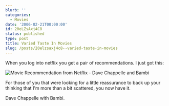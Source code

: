 ```yaml
---
blurb: ''
categories:
  - Movies
date: '2006-02-21T00:00:00'
id: 20eLZsAxj4C8
status: published
type: post
title: Varied Taste In Movies
slug: /posts/20elzsaxj4c8--varied-taste-in-movies
---
```


When you log into netflix you get a pair of recommendations. I just got this:

<Img src="movies_cropped_2006_02" alt="Movie Recommendation from Netflix - Dave Chappelle and Bambi" />

For those of you that were looking for a little reassurance to back up your thinking that I'm more than a bit scattered, you now have it. 

Dave Chappelle with Bambi.
